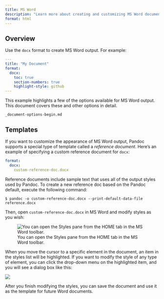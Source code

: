 ```yaml
---
title: MS Word
description: "Learn more about creating and customizing MS Word documents using Quarto."
format: html
---
```


## Overview

Use the `docx` format to create MS Word output. For example:

``` yaml
---
title: "My Document"
format:
  docx:
    toc: true
    section-numbers: true
    highlight-style: github
---
```

This example highlights a few of the options available for MS Word output. This document covers these and other options in detail.

``` include
_document-options-begin.md
```

## Templates

If you want to customize the appearance of MS Word output, Pandoc supports a special type of template called a *reference document*. Here's an example of specifying a custom reference document for `docx`:

``` yaml
format:
  docx:
    custom-reference-doc.docx
```

Reference documents include sample text that uses all of the output styles used by Pandoc. To create a new reference doc based on the Pandoc default, execute the following command:

    $ pandoc -o custom-reference-doc.docx --print-default-data-file reference.docx

Then, open `custom-reference-doc.docx` in MS Word and modify styles as you wish:

![You can open the Styles pane from the HOME tab in the MS Word toolbar.](images/word-styles.png){.preview-image fig-alt="A screen shot of a Microsoft Word document. The Styles pane is open on the right hand side of the document."}

When you move the cursor to a specific element in the document, an item in the styles list will be highlighted. If you want to modify the style of any type of element, you can click the drop-down menu on the highlighted item, and you will see a dialog box like this:

![](images/word-modify-styles.png){fig-alt="The 'Modify Style' menu from Microsoft Word. The color selection box is open, displaying the color palette."}

After you finish modifying the styles, you can save the document and use it as the template for future Word documents.
